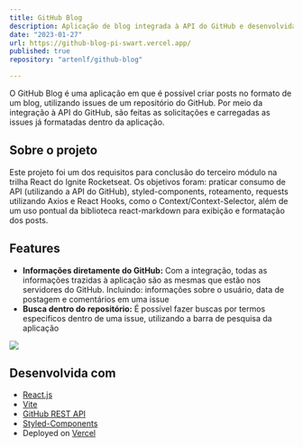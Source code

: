 ```yaml
---
title: GitHub Blog
description: Aplicação de blog integrada à API do GitHub e desenvolvida em React.js.
date: "2023-01-27"
url: https://github-blog-pi-swart.vercel.app/
published: true
repository: "artenlf/github-blog"

---
```


O GitHub Blog é uma aplicação em que é possível criar posts no formato de um blog,
utilizando issues de um repositório do GitHub. Por meio da integração à API do GitHub,
são feitas as solicitações e carregadas as issues já formatadas dentro da aplicação.

## Sobre o projeto

Este projeto foi um dos requisitos para conclusão do terceiro módulo na trilha React do Ignite Rocketseat. 
Os objetivos foram: praticar consumo de API (utilizando a API do GitHub), styled-components, roteamento, 
requests utilizando Axios e React Hooks, como o Context/Context-Selector, além de um uso pontual da 
biblioteca react-markdown para exibição e formatação dos posts.

## Features

- **Informações diretamente do GitHub:** Com a integração, todas as informações trazidas à aplicação são as mesmas
que estão nos servidores do GitHub. Incluindo: informações sobre o usuário, data de postagem e comentários em uma issue 
- **Busca dentro do repositório:** É possível fazer buscas por termos especificos dentro de uma issue, utilizando a barra
de pesquisa da aplicação


![](https://github.com/artenlf/github-blog/raw/main/public/screenshots/2.png)

## Desenvolvida com

- [React.js](https://react.dev/)
- [Vite](https://vitejs.dev/)
- [GitHub REST API](https://docs.github.com/en/rest)
- [Styled-Components](https://styled-components.com/)
- Deployed on [Vercel](https://vercel.com?utm_source=github-blog)